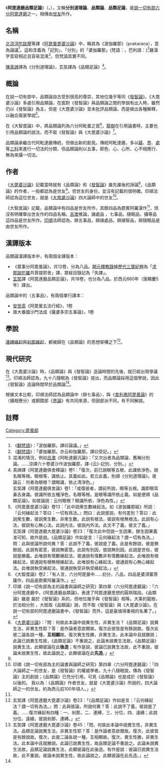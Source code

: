 《'''阿毘達磨品類足論'''》（{{lang-sa|{{IAST|prakaraṇa}}}}，{{lang-pi|{{IAST|pakaraṇa}}}}），又稱'''分別道理論'''、'''品類論'''、'''品類足論'''，是[[說一切有部|說一切有部]][[六分阿毘達磨|六分阿毘達磨]]之一。相傳由[[世友|世友]]所作。

==名稱==
[[北涼|北涼]][[浮陀跋摩|浮陀跋摩]]等譯《[[阿毘曇毘婆沙論|阿毘曇毘婆沙論]]》中，稱其為《波伽羅那》（prakaraṇa），意為論議<ref>《[[翻梵語|翻梵語]]》：「波伽羅那。譯曰論議。」</ref>。這和含義為「記別」、「分別」的「婆伽羅那」(梵語：{{IAST|vyākaraṇa}}，巴利語：{{IAST|veyyākaraṇa, byākaraṇa}})<ref>《[[翻梵語|翻梵語]]》：「婆伽羅那。亦云和伽羅那。譯曰受記。」</ref>雖漢字音寫相近且容易混淆<ref>混淆的情況，例如[[呂澂|呂澂]]《阿毗達磨汎論》：「又次出者為品類論，舊稱分別論。……涼譯六十卷婆沙作波伽羅那，譯-{云}-記別、分別。」</ref>，但梵語其實不同。

[[陳|陳]][[真諦|真諦]]譯為《分別道理論》，玄奘譯為《品類足論》<ref>真諦譯《阿毘達磨俱舍釋論》卷1：「復次，前已說眼等五根，此識依淨色，說名眼等根。眼根等，識依止。其義如此。若立此義，則順《分別道理論》。彼論云：何者為眼根？謂眼識，依止清淨色。」<br>玄奘譯《阿毘達磨俱舍論》卷1：「或復彼者，謂前所說，眼等五根。識即眼耳鼻舌身識。彼識所依五種淨色，名眼等根。是眼等識所依止義。如是便順《品類足論》。如彼論說：云何眼根？眼識所依，淨色為性。」</ref>。

==概論==
在說一切有部中，品類論自古受到很高的尊崇，其地位幾乎等同《[[發智論|發智論]]》。《大毘婆沙論》多處引用品類論，在面對《發智論》與品類論之間的學說有出入時，雖然仍以《發智論》為主，但是《大毘婆沙論》並未批評品類論，而是做出各種解釋，以融合兩家學說<ref>《阿毘曇毘婆沙論》卷13：「此中説衆生數縁起法。如《波伽羅那經》所説：『云何縁起法？答曰：一切有爲法。』問曰：此説彼説，有何差別？答曰：此説衆生數，彼説衆生數，非衆生數。此説有根法，彼説有根無根法。此説有心法，彼説有心無心法。此説内法，彼説内外法。此文不了義，彼文了義。」<br>玄奘譯《阿毘達磨大毘婆沙論》卷23：「復次此中但說一生因果，餘生因果義准可知，故作是說。《品類足論》作如是言：『云何緣起法？謂一切有為法。』問：此與彼論所說何異？答：此說不了義，彼說是了義。此是有餘說，彼是無餘說。此說有密意，彼說無密意。此說有別因，彼說無別因。此說是世俗，彼說是勝義。此唯說有情數緣起法，彼通說有情數非有情數緣起法。此唯說有根緣起法，彼通說有根無根緣起法。此唯說有心緣起法，彼通說有心無心緣起法。此唯說執受緣起法，彼通說執受非執受緣起法。」</ref>。

在《大智度論》中，將品類論列為六分阿毗曇之首<ref name="大智度">《大智度論》卷2：「有人言，六分阿毘曇中……初分，八品，四品是婆須蜜菩薩作，四品是罽賓阿羅漢作。」</ref>，[[龍樹|龍樹]]在引用論書時，主要也引用品類論的說法，而不取《發智論》與《大毘婆沙論》<ref name="世友">印順《說一切有部為主的論書與論師之研究》第四章〈六分阿毘達磨論〉：「六分阿毘達磨中，《阿毘達磨品類論》，表達了阿毘達磨思想的圓熟階段。《品類論》雖是 屬於《發智論》系的，但地位幾乎與《發智論》相等。大乘的龍樹，於法相分別 ，大抵取《品類論》說，而不取《發智論》與《大毘婆沙論》。在說一切有部的阿毘達磨論書中，《發智論》而外，這是最值得重視的名著了。」</ref>。

品類論承繼古代阿毗達磨傳統，但做出新的創見。傳統阿毗達磨，多以[[蘊_(佛教)|蘊]]、[[界_(佛教)|界]]、[[處_(佛教)|處]]等[[三科|三科]]來進行一切法的分類，但品類論則以五事，即色、心、心所、心不相應行、無為來攝一切法。

==作者==
《[[大毘婆沙論|大毘婆沙論]]》記載當時就有《品類論》和《[[發智論|發智論]]》誰先誰後的諍論<ref>
《[[大毘婆沙論|大毘婆沙論]]》：「問：何故此本論中說異生性，非異生法？《品類足論》說異生法，非異生性耶？答：是作論者意欲爾故。復次此彼皆是有餘說故。復次此彼二論各說一種，'''互相顯'''故。復次異生性勝，非異生法，此本論中且就勝說；此論已說異生性故，《品類足論》不重說之，此論未說異生法故，《品類足論》說異生法，此顯彼論在此'''後造'''；有作是說，彼論已說異生法故，此不重說，彼論未說異生性，故此論說之，此顯彼論在此'''先造'''。」
</ref>，《品類論》的作者，一般都認為是世友<ref name="大智度" />。但世友的身份，並沒有記載的很明確。印順法師認為這位世友，就是《[[大毘婆沙論|大毘婆沙論]]》四大論師中的世友<ref>印順《說一切有部為主的論書與論師之研究》第四章〈六分阿毘達磨論〉：「四大論師之一的世友，是《發智論》的權威學者。九十八隨眠說，傳為《發智論》主的創說；《品類論》已充分引用，可見《品類論》也是成於《發智論》以後的。 我以為：《品類論》作者世友，就是《大毘婆沙論》所說的，四大論師之一的世友。約為西元前100年頃人。」</ref>。

《大智度論》記載，品類論中有四品是世友所作，其餘四品為罽賓阿羅漢作<ref name="大智度" />，但沒有明確舉出世友作的四品名稱。[[呂澂|呂澂]]推論，諸處品 ，七事品，隨眠品，攝等品這四品是世友所作。[[印順|印順]]法師認為，辯五事品，辯諸處品，辯諸智品，辯隨眠品是由世友所作。

==漢譯版本==
品類論漢譯版本中，有兩個全譯版本：
*《眾事分阿毘曇論》，共12卷，分為八品。[[開元釋教錄|開元釋教錄]]據[[歷代三寶紀|歷代三寶紀]]題為「[[求那跋陀羅|求那跋陀羅]]共菩提耶舍」譯，眾經目錄記為「失譯」。
*[[玄奘|玄奘]]譯《阿毘達磨品類足論》，共18卷，也分為八品。於西元660年（唐顯慶5年）譯出。

品類論中的〈五事品〉，有兩個單行譯本：
*[[安世高|安世高]]《阿毘曇五法行經》，1卷
*唐大番國沙門法成《薩婆多宗五事論》，1卷

==學說==
[[連縛緣起|連縛緣起]]與[[剎那緣起|剎那緣起]]，都被歸在《品類論》的思想架構之下<ref>玄奘譯《阿毘達磨大毘婆沙論》卷23：「《品類足論》作如是言：『云何緣起法？謂一切有為法。』問：此與彼論，所說何異？答：此說不了義，彼說是了義。……復次緣起有四種：一、剎那，二、連縛，三、分位，四、遠續；此說分位、遠續，彼說剎那、連縛。」</ref>。

==現代研究==
在《大毘婆沙論》時，《品類論》與《發智論》造論時間的先後，就已經出現爭議<ref>玄奘譯《阿毘達磨大毘婆沙論》卷45：「問，何故此本論中說異生性，非異生法。品類足論說異生法，非異生性耶？答：是作論者意欲爾故。復次，此彼皆是有餘說故。復次，此彼二論各說一種，互相顯故。復次，異生性勝，非異生法。此本論中且就勝說。此論已說異生性，故品類足論不重說之。此論未說異生法故，品類足論說異生法，此顯彼論在此後造。有作是說：彼論已說異生法故，此不重說。彼論未說異生性，故此論說之。此顯彼論在此先造。」</ref>。印順法師認為，九十八隨眠為《發智論》提出，而品類論採用這個學說，因此《發智論》造論時間早於品類論<ref name="世友" />。

根據文本比較，印順法師認為品類論中〈辯七事品〉，與《[[舍利弗阿毘曇論|舍利弗阿毘曇論]]》的〈攝相應分〉或銅鍱部《[[界論|界論]]》有共同來源，但因部派不同，有不同解說。

==註釋==
{{reflist|2}}
{{China-buddhism-book-shijinglun}}
[[Category:毘曇部|Category:毘曇部]]